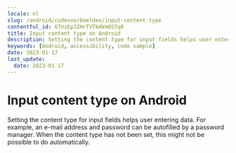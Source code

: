 ```yaml
---
locale: nl
slug: /android/codevoorbeelden/input-content-type
contentful_id: 67UzEpJ2HrTVTkHVm0STq0
title: Input content type on Android
description: Setting the content type for input fields helps user entering data.
keywords: [Android, accessibility, code sample]
date: 2023-01-17
last_update:
  date: 2023-01-17
---
```


# Input content type on Android

Setting the content type for input fields helps user entering data. For example, an e-mail address and password can be autofilled by a password manager. When the content type has not been set, this might not be possible to do automatically.

<CodeSample id="input-content-type" platform="android" locale="nl"/>
